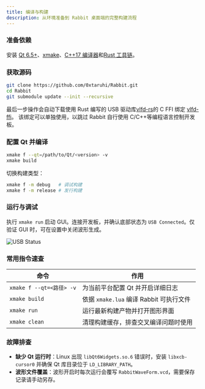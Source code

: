 ```yaml
---
title: 编译与构建
description: 从环境准备到 Rabbit 桌面端的完整构建流程
---
```


<div className="fd-steps [&_h3]:fd-step">

### 准备依赖

安装 [Qt 6.5+](https://www.qt.io/product/qt6)、[xmake](https://xmake.io/#/)、[C++17 编译器](https://en.cppreference.com/w/cpp/compiler_support)和[Rust 工具链](https://www.rust-lang.org/zh-CN/tools/install)。

### 获取源码

```bash
git clone https://github.com/0xtaruhi/Rabbit.git
cd Rabbit
git submodule update --init --recursive
```

最后一步操作会自动下载使用 Rust 编写的 USB 驱动库[vlfd-rs](https://github.com/0xtaruhi/vlfd-rs)的 C FFI 绑定 [vlfd-ffi](https://github.com/0xtaruhi/vlfd-ffi)。
该绑定可以单独使用，以跳过 Rabbit 自行使用 C/C++等编程语言控制开发板。

### 配置 Qt 并编译

```bash
xmake f --qt=/path/to/Qt/<version> -v
xmake build
```

切换构建类型：

```bash
xmake f -m debug   # 调试构建
xmake f -m release # 发行构建
```

### 运行与调试

执行 `xmake run` 启动 GUI。连接开发板，并确认底部状态为 `USB Connected`。仅验证 GUI 时，可在设置中关闭波形生成。

![USB Status](/rabbit/images/MainWindow.png)

</div>

### 常用指令速查

| 命令                     | 作用                                    |
| ------------------------ | --------------------------------------- |
| `xmake f --qt=<路径> -v` | 为当前平台配置 Qt 并开启详细日志        |
| `xmake build`            | 依据 `xmake.lua` 编译 Rabbit 可执行文件 |
| `xmake run`              | 运行最新构建产物并打开图形界面          |
| `xmake clean`            | 清理构建缓存，排查交叉编译问题时使用    |

### 故障排查

- **缺少 Qt 运行时**：Linux 出现 `libQt6Widgets.so.6` 错误时，安装 `libxcb-cursor0` 并确保 Qt 库目录位于 `LD_LIBRARY_PATH`。
- **波形文件覆盖**：波形开启时每次运行会覆写 `RabbitWaveForm.vcd`，需要保存记录请手动另存。

